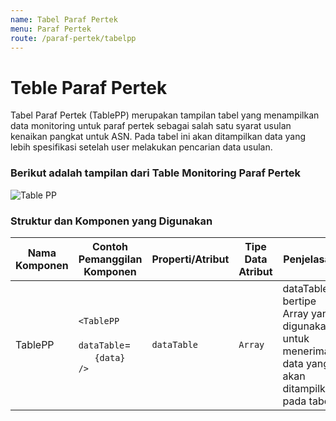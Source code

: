 ```yaml
---
name: Tabel Paraf Pertek
menu: Paraf Pertek
route: /paraf-pertek/tabelpp
---
```


# Teble Paraf Pertek

Tabel Paraf Pertek (TablePP) merupakan tampilan tabel yang menampilkan data monitoring untuk
paraf pertek sebagai salah satu syarat usulan kenaikan pangkat untuk ASN. Pada tabel ini akan ditampilkan
data yang lebih spesifikasi setelah user melakukan pencarian data usulan.



### Berikut adalah tampilan dari Table Monitoring Paraf Pertek

![Table PP](../../src/img/paraf-pertek/PP_table.jpg)



### Struktur dan Komponen yang Digunakan

| Nama Komponen | Contoh Pemanggilan <br/> Komponen                                                                                                                                                                                                          | Properti/Atribut   | Tipe Data <br/> Atribut | Penjelasan                                                                                                                                                                                               |
| ------------- | ------------------------------------------------------------------------------------------------------------------------------------------------------------------------------------------------------------------------------------------ | ------------------ | ----------------------- | -----------------------------------------------------------------------------------------------------------------                      |
| TablePP       | `<TablePP` <br/> &nbsp;&nbsp;&nbsp;&nbsp;&nbsp; `dataTable`= <br/> &nbsp;&nbsp;&nbsp;&nbsp;&nbsp; `{data}` <br/> `/>`                                                                                                                      | `dataTable`        | `Array`                 | dataTable bertipe <br/> Array yang digunakan <br/>  untuk menerima <br/> data yang akan <br/> ditampilkan pada tabel               |


